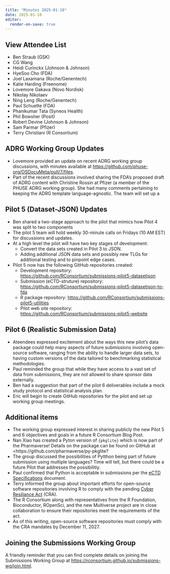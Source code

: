 ```yaml
---
title: "Minutes 2025-01-10"
date: 2025-01-10
editor:
  render-on-save: true
---
```


::: {.callout-tip collapse="true"}
## View Attendee List

- Ben Straub (GSK)
- CG Wang
- Heidi Curinckx (Johnson & Johnson)
- HyeSoo Cho (FDA)
- Joel Laxamana (Roche/Genentech)
- Katie Harding (Freenome)
- Lovemore Gakava (Novo Nordisk)
- Nikolay Nikolaev
- Ning Leng (Roche/Genentech)
- Paul Schuette (FDA)
- Phanikumar Tata (Syneos Health)
- Phil Bowsher (Posit)
- Robert Devine (Johnson & Johnson)
- Sam Parmar (Pfizer)
- Terry Christiani (R Consortium)
:::

## ADRG Working Group Updates

* Lovemore provided an update on recent ADRG working group discussions, with minutes available at <https://github.com/phuse-org/OSDocuMeta/pull/7/files>.
* Part of the recent discussions involved sharing the FDA's proposed draft of ADRG content with Christine Rossin at Pfizer (a member of the PHUSE ADRG working group). She had many comments pertaining to keeping the ADRG template language-agnostic. The team will set up a

## Pilot 5 (Dataset-JSON) Updates

* Ben shared a two-stage approach to the pilot that mimics how Pilot 4 was split to two components
* The pilot 5 team will hold weekly 30-minute calls on Fridays (10 AM EST) for discussions and updates.
* At a high level the pilot will have two key stages of development:
    * Convert the data sets created in Pilot 3 to JSON.
	* Adding additional JSON data sets and possibly new TLGs for additional testing and to pinpoint edge cases. 
* Pilot 5 now has the following GitHub repositories created:
     * Development repository: <https://github.com/RConsortium/submissions-pilot5-datasetjson>
	 * Submission (eCTD-struture) repository: <https://github.com/RConsortium/submissions-pilot5-datasetjson-to-fda>
	 * R package repository: <https://github.com/RConsortium/submissions-pilot5-utilities>
	 * Pilot web site repository: <https://github.com/RConsortium/submissions-pilot5-website>

## Pilot 6 (Realistic Submission Data)

* Ateendees expressed excitement about the ways this new pilot's data package could help many aspects of future submissions involving open-source software, ranging from the ability to handle larger data sets, to having custom versions of the data tailored to benchmarking statistical methodologies.
* Paul reminded the group that while they have access to a vast set of data from submissions, they are not allowed to share sponsor data externally.
* Ben had a suggestion that part of the pilot 6 deliverables include a mock study protocol and statistical analysis plan. 
* Eric will begin to create GitHub repositories for the pilot and set up working group meetings.

## Additional items

* The working group expressed interest in sharing publicly the new Pilot 5 and 6 objectives and goals in a future R Consortium Blog Post.
* Nan Xiao has created a Pyton version of `{pkglite}` which is now part of the Pharmaverse! Details on the package can be found on GitHub at <https://github.com/pharmaverse/py-pkglite?
* The group discussed the possibilities of Pytthon being part of future submission using multiple languages? Time will tell, but there could be a future Pilot that addresses the possibilitiy.
* Paul confirmed that Python is acceptable in submissions per the [eCTD Specifications](https://www.fda.gov/media/85816/download) document. 
* Terry informed the group about important efforts for open-source software repositories involving R to comply with the pending [Cyber Resiliance Act](https://digital-strategy.ec.europa.eu/en/policies/cyber-resilience-act) (CRA).
* The R Consortium along with representatives from the R Foundation, Bioconductor, ROpenSci, and the new Multiverse project are in close collaboration to ensure their repositories meet the requirements of the act.
* As of this writing, open-source software repositories must comply with the CRA mandates by December 11, 2027.

## Joining the Submissions Working Group

A friendly reminder that you can find complete details on joining the Submissions Working Group at <https://rconsortium.github.io/submissions-wg/join.html>.
